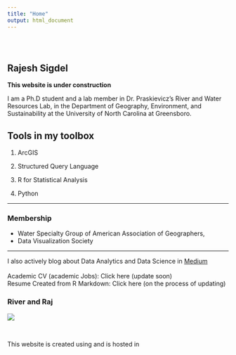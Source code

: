 ```yaml
---
title: "Home"
output: html_document
---
```


<style type="text/css">
.title {
  display: none;
}

#getting-started img {
  margin-right: 10px;
}

</style>

<div class="row" style="padding-top: 30px;">
<div class="col-sm-6">

# **Rajesh Sigdel** 
**This website is under construction**

I am a Ph.D student and a lab member in Dr. Praskievicz’s River and Water Resources Lab, in the Department of Geography, Environment, and Sustainability at the University of North Carolina at Greensboro.

## Tools in my toolbox

1. <i class="fas fa-globe-americas"></i> ArcGIS 

2. <i class="fas fa-database"></i> Structured Query Language

3. <i class="fab fa-r-project"></i> R for Statistical Analysis

4. <i class="fab fa-python"></i> Python

---

### Membership 
*   Water Specialty Group of American Association of Geographers, 
*   Data Visualization Society

---

I also actively blog about Data  Analytics and Data Science in [Medium](https://medium.com/@r_sigdel){target="_blank"}
\
\
Academic CV (academic Jobs): 
<a  target= "_blank"> Click here (update soon) </a>  
Resume Created from R Markdown: <a  target= "_blank"> Click here (on the process of updating) </a> 
</div>
<div class="col-sm-6">

### River and Raj

![](images/logo.jpg)
</a>
</div>

\
</div>



This website is created using <i class="fab fa-r-project"></i> and is hosted in <i class="fa fa-github" aria-hidden="true"></i>

